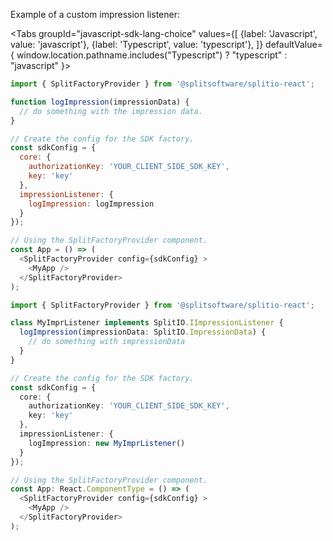 
Example of a custom impression listener:

<Tabs
  groupId="javascript-sdk-lang-choice"
  values={[
    {label: 'Javascript', value: 'javascript'},
    {label: 'Typescript', value: 'typescript'},
  ]} defaultValue={ window.location.pathname.includes("Typescript") ? "typescript" : "javascript" }>
  <TabItem value="javascript">

```javascript
import { SplitFactoryProvider } from '@splitsoftware/splitio-react';

function logImpression(impressionData) {
  // do something with the impression data.
}

// Create the config for the SDK factory.
const sdkConfig = {
  core: {
    authorizationKey: 'YOUR_CLIENT_SIDE_SDK_KEY',
    key: 'key'
  },
  impressionListener: {
    logImpression: logImpression
  }
});

// Using the SplitFactoryProvider component.
const App = () => (
  <SplitFactoryProvider config={sdkConfig} >
    <MyApp />
  </SplitFactoryProvider>
);
```

  </TabItem>
  <TabItem value="typescript">

```typescript
import { SplitFactoryProvider } from '@splitsoftware/splitio-react';

class MyImprListener implements SplitIO.IImpressionListener {
  logImpression(impressionData: SplitIO.ImpressionData) {
    // do something with impressionData
  }
}

// Create the config for the SDK factory.
const sdkConfig = {
  core: {
    authorizationKey: 'YOUR_CLIENT_SIDE_SDK_KEY',
    key: 'key'
  },
  impressionListener: {
    logImpression: new MyImprListener()
  }
});

// Using the SplitFactoryProvider component.
const App: React.ComponentType = () => (
  <SplitFactoryProvider config={sdkConfig} >
    <MyApp />
  </SplitFactoryProvider>
);
```

  </TabItem>
</Tabs>